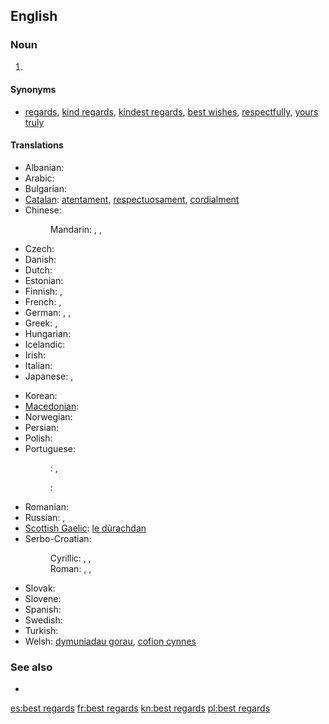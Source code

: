 ==English==
{{wikipedia|Valediction}}
===Noun===
{{en-plural noun}}

# {{idiomatic}} {{non-gloss definition|Used as a [[polite]] closing of a [[letter]]}}

====Synonyms====
* [[regards]], [[kind regards]], [[kindest regards]], [[best wishes]], [[respectfully]], [[yours truly]]

====Translations====
{{trans-top|a polite closing of a letter}}
* Albanian: {{t-|sq|të fala}}
* Arabic: {{t-|ar|مع أطيب التحيات|tr=mā ʾaṭyab al-taḥyāt}}
* Bulgarian: {{t-|bg|с най-добри пожелания|tr= s naj-dóbri poželánija}}
* [[Catalan]]: [[atentament]], [[respectuosament]], [[cordialment]]
* Chinese:
*: Mandarin: {{t|cmn|此致敬意|tr=cǐzhì jìngyì|sc=Hani}}, {{t|cmn|此致敬禮|sc=Hani}}, {{t|cmn|此致敬礼|tr=cǐzhì jìnglǐ|sc=Hani}}
* Czech: {{t-|cs|s upřímným pozdravem}}
* Danish: {{t-|da|med venlig hilsen}}
* Dutch: {{t-|nl|met vriendelijke groeten}}
* Estonian: {{t-|et|parimate tervitustega}}
* Finnish: {{t-|fi|parhain terveisin}}, {{t-|fi|ystävällisin terveisin}}
* French: {{t+|fr|cordialement}}, {{t+|fr|amicalement}}
* German: {{t-|de|mit freundlichen Grüßen}}, {{t-|de|mit besten Grüßen}}, {{t-|de|mit herzlichen Grüßen}}
* Greek: {{t-|el|με φιλικούς χαιρετισμούς|tr=me filikoús chairetismoús|sc=Grek}}, {{t-|el|καλοί σεβασμοί|tr=kaloí sevasmoí|sc=Grek}}
* Hungarian: {{t-|hu|szívélyes üdvözlettel}}
* Icelandic: {{t+|is|kær kveðja}}
* Irish: {{t-|ga|beir bua agus beannacht}}
* Italian: {{t-|it|distinti saluti}}
* Japanese: {{t-|ja|敬具|tr=けいぐ, keigu|sc=Jpan}}, {{t-|ja|宜しくお願い致します|tr=よろしくおねがいいたします, yoroshiku o-negai itashimasu|sc=Jpan}}
{{trans-mid}}
* Korean: {{t-|ko|안부 인사|tr=anbu insa|sc=Hang}}
* [[Macedonian]]: {{t-|mk|срдечни поздрави|tr=srdéčni pózdravi|sc=Cyrl}}
* Norwegian: {{t-|no|med vennlig hilsen}}
* Persian: {{t-|fa|با احترام|tr=bâ ehterâm|sc=fa-Arab}}
* Polish: {{t-|pl|załączam pozdrowienia}}
* Portuguese:
*: {{qualifier|Brazil}}: {{t-|pt|atenciosamente}}, {{t-|pt|cordialmente}}
*: {{qualifier|Portugal}}: {{t-|pt|com os melhores cumprimentos}}
* Romanian: {{t-|ro|toate cele bune}}
* Russian: {{t-|ru|с наилучшими пожеланиями|tr=s nailúčšimi poželánijami|sc=Cyrl}}, {{t-|ru|с уважением|tr=s uvažénijem|sc=Cyrl}}
* [[Scottish Gaelic]]: [[le dùrachdan]]
* Serbo-Croatian:
*: Cyrillic: {{t-|sh|с поштовањем}}, {{t-|sh|срдачни поздрави}}, {{t-|sh|уз срдачне поздраве}}
*: Roman: {{t-|sh|s poštovanjem}}, {{t-|sh|srdačni pozdravi}}, {{t-|sh|uz srdačne pozdrave}}
* Slovak: {{t-|sk|s úprimným pozdravom}}
* Slovene: {{t-|sl|lep pozdrav}}
* Spanish: {{t+|es|atentamente}}
* Swedish: {{t-|sv|med vänliga hälsningar}}
* Turkish: {{t-|tr|saygılarımla}}
* Welsh: [[dymuniadau gorau]], [[cofion cynnes]]
{{trans-bottom}}

===See also===
* {{l|mul|73}}

[[es:best regards]]
[[fr:best regards]]
[[kn:best regards]]
[[pl:best regards]]